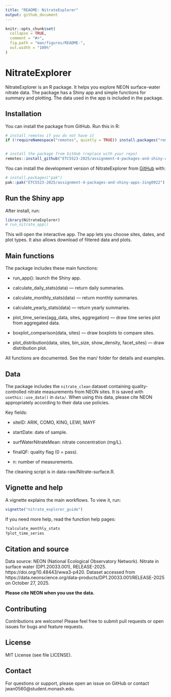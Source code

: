 ```yaml
---
title: "README: NitrateExplorer"
output: github_document
---
```


<!-- README.md is generated from README.Rmd. Please edit that file -->

```r
knitr::opts_chunk$set(
  collapse = TRUE,
  comment = "#>",
  fig.path = "man/figures/README-",
  out.width = "100%"
)
```

# NitrateExplorer

<!-- badges: start -->
<!-- badges: end -->

NitrateExplorer is an R package. It helps you explore NEON surface-water nitrate data. The package has a Shiny app and simple functions for summary and plotting. The data used in the app is included in the package.

## Installation

You can install the package from GitHub. Run this in R:

``` r
# install remotes if you do not have it
if (!requireNamespace("remotes", quietly = TRUE)) install.packages("remotes")


# install the package from GitHub (replace with your repo)
remotes::install_github("ETC5523-2025/assignment-4-packages-and-shiny-apps-Jing0922")
```


You can install the development version of NitrateExplorer from [GitHub](https://github.com/) with:

``` r
# install.packages("pak")
pak::pak("ETC5523-2025/assignment-4-packages-and-shiny-apps-Jing0922")
```

## Run the Shiny app

After install, run:

```r
library(NitrateExplorer)
# run_nitrate_app()
```

This will open the interactive app. The app lets you choose sites, dates, and plot types. It also allows download of filtered data and plots.


## Main functions

The package includes these main functions:

- run_app(): launch the Shiny app.

- calculate_daily_stats(data) — return daily summaries.

- calculate_monthly_stats(data) — return monthly summaries.

- calculate_yearly_stats(data) — return yearly summaries.

- plot_time_series(agg_data, sites, aggregation) — draw time series plot from aggregated data.

- boxplot_comparison(data, sites) — draw boxplots to compare sites.

- plot_distribution(data, sites, bin_size, show_density, facet_sites) — draw distribution plot.

All functions are documented. See the man/ folder for details and examples.


## Data

The package includes the `nitrate_clean` dataset containing quality-controlled nitrate measurements from NEON sites. It is saved with `usethis::use_data()` in `data/`. When using this data, please cite NEON appropriately according to their data use policies.

Key fields:

- siteID: ARIK, COMO, KING, LEWI, MAYF

- startDate: date of sample.

- surfWaterNitrateMean: nitrate concentration (mg/L).

- finalQF: quality flag (0 = pass).

- n: number of measurements.

The cleaning script is in data-raw/Nitrate-surface.R.


## Vignette and help

A vignette explains the main workflows. To view it, run:

```r
vignette("nitrate_explorer_guide")
```


If you need more help, read the function help pages:
```r
?calculate_monthly_stats
?plot_time_series
```


## Citation and source

Data source: NEON (National Ecological Observatory Network). Nitrate in surface water (DP1.20033.001), RELEASE-2025. https://doi.org/10.48443/wwa3-p420. Dataset accessed from https://data.neonscience.org/data-products/DP1.20033.001/RELEASE-2025 on October 27, 2025.

**Please cite NEON when you use the data.**


## Contributing

Contributions are welcome! Please feel free to submit pull requests or open issues for bugs and feature requests.

## License

MIT License (see file LICENSE).

## Contact

For questions or support, please open an issue on GitHub or contact jwan0560\@student.monash.edu.
